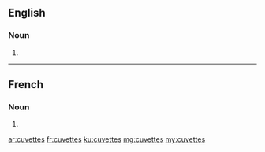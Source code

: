 ==English==

===Noun===
{{head|en|plural}}

# {{plural of|cuvette|lang=en}}

----

==French==

===Noun===
{{head|fr|plural|g=?}}

# {{plural of|cuvette|lang=fr}}

[[ar:cuvettes]]
[[fr:cuvettes]]
[[ku:cuvettes]]
[[mg:cuvettes]]
[[my:cuvettes]]